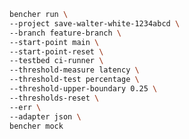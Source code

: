 ```sh
bencher run \
--project save-walter-white-1234abcd \
--branch feature-branch \
--start-point main \
--start-point-reset \
--testbed ci-runner \
--threshold-measure latency \
--threshold-test percentage \
--threshold-upper-boundary 0.25 \
--thresholds-reset \
--err \
--adapter json \
bencher mock
```
